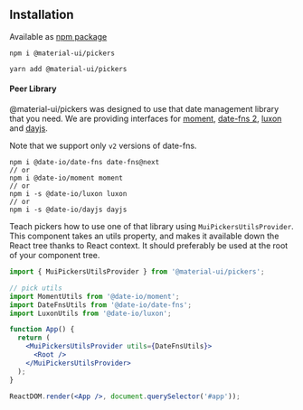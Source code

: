 
<PageMeta
  title="Installation"
  description="Step-by-step guide how to install @material-ui/pickers"
/>

## Installation

Available as [npm package](https://www.npmjs.com/package/@material-ui/pickers)

```
npm i @material-ui/pickers

yarn add @material-ui/pickers
```

#### Peer Library

@material-ui/pickers was designed to use that date management library that you need.
We are providing interfaces for [moment](https://momentjs.com/), [date-fns 2](https://date-fns.org/), [luxon](https://moment.github.io/luxon/) and [dayjs](https://github.com/iamkun/dayjs).

Note that we support only `v2` versions of date-fns.

```
npm i @date-io/date-fns date-fns@next
// or
npm i @date-io/moment moment
// or
npm i -s @date-io/luxon luxon
// or
npm i -s @date-io/dayjs dayjs
```

Teach pickers how to use one of that library using `MuiPickersUtilsProvider`. This component takes an utils
property, and makes it available down the React tree thanks to React context. It should
preferably be used at the root of your component tree.

```jsx
import { MuiPickersUtilsProvider } from '@material-ui/pickers';

// pick utils
import MomentUtils from '@date-io/moment';
import DateFnsUtils from '@date-io/date-fns';
import LuxonUtils from '@date-io/luxon';

function App() {
  return (
    <MuiPickersUtilsProvider utils={DateFnsUtils}>
      <Root />
    </MuiPickersUtilsProvider>
  );
}

ReactDOM.render(<App />, document.querySelector('#app'));

```
